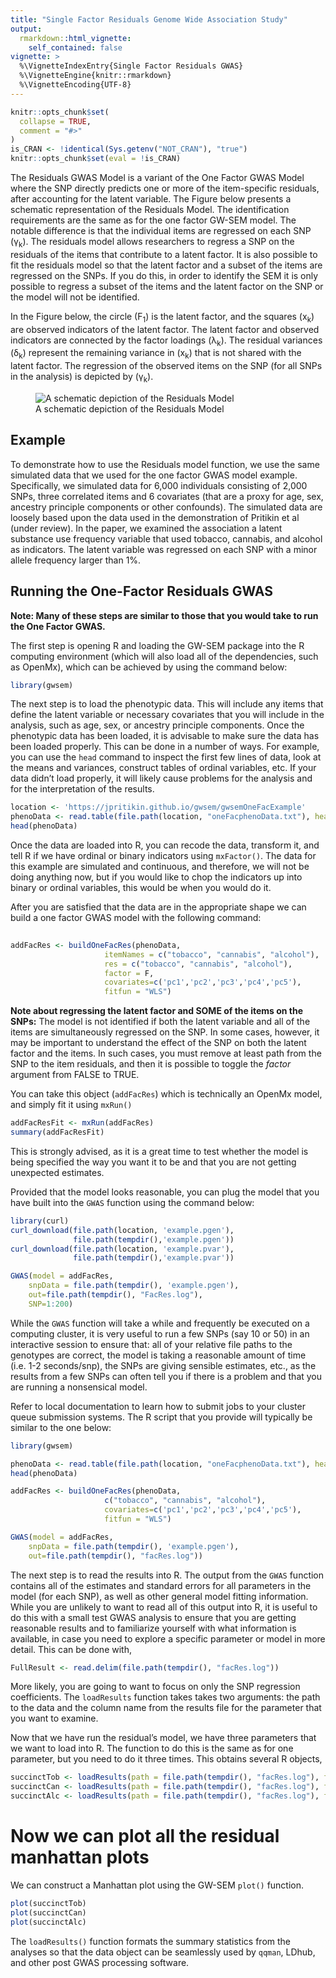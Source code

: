 ```yaml
---
title: "Single Factor Residuals Genome Wide Association Study"
output:
  rmarkdown::html_vignette:
    self_contained: false
vignette: >
  %\VignetteIndexEntry{Single Factor Residuals GWAS}
  %\VignetteEngine{knitr::rmarkdown}
  %\VignetteEncoding{UTF-8}
---
```


```r
knitr::opts_chunk$set(
  collapse = TRUE,
  comment = "#>"
)
is_CRAN <- !identical(Sys.getenv("NOT_CRAN"), "true")
knitr::opts_chunk$set(eval = !is_CRAN)
```

The Residuals GWAS Model is a variant of the One Factor GWAS Model where the SNP directly predicts one or more of the item-specific residuals, after accounting for the latent variable.  The Figure below presents a schematic representation of the Residuals Model. The identification requirements are the same as for the one factor GW-SEM model. The notable difference is that the individual items are regressed on each SNP (&gamma;<sub>k</sub>). The residuals model allows researchers to regress a SNP on the residuals of the items that contribute to a latent factor. It is also possible to fit the residuals model so that the latent factor and a subset of the items are regressed on the SNPs. If you do this, in order to identify the SEM it is only possible to regress a subset of the items and the latent factor on the SNP or the model will not be identified. 

In the Figure below, the circle (F<sub>1</sub>) is the latent factor, and the squares (x<sub>k</sub>) are observed indicators of the latent factor. The latent factor and observed indicators are connected by the factor loadings (λ<sub>k</sub>). The residual variances (δ<sub>k</sub>) represent the remaining variance in (x<sub>k</sub>) that is not shared with the latent factor. The regression of the observed items on the SNP (for all SNPs in the analysis) is depicted by (γ<sub>k</sub>). 

![A schematic depiction of the Residuals Model](https://jpritikin.github.io/gwsem/exampleFigs/resid.jpg)

## Example

To demonstrate how to use the Residuals model function, we use the same simulated data that we used for the one factor GWAS model example. Specifically, we simulated data for 6,000 individuals consisting of 2,000 SNPs, three correlated items and 6 covariates (that are a proxy for age, sex, ancestry principle components or other confounds). The simulated data are loosely based upon the data used in the demonstration of Pritikin et al (under review). In the paper, we examined the association a latent substance use frequency variable that used tobacco, cannabis, and alcohol as indicators. The latent variable was regressed on each SNP with a minor allele frequency larger than 1%.

## Running the One-Factor Residuals GWAS

**Note: Many of these steps are similar to those that you would take to run the One Factor GWAS.**

The first step is opening R and loading the GW-SEM package into the R computing environment (which will also load all of the dependencies, such as OpenMx), which can be achieved by using the command below:

```r
library(gwsem)
```

The next step is to load the phenotypic data. This will include any items that define the latent variable or necessary covariates that you will include in the analysis, such as age, sex, or ancestry principle components. Once the phenotypic data has been loaded, it is advisable to make sure the data has been loaded properly. This can be done in a number of ways. For example, you can use the `head` command to inspect the first few lines of data, look at the means and variances, construct tables of ordinal variables, etc.  If your data didn't load properly, it will likely cause problems for the analysis and for the interpretation of the results.

```r
location <- 'https://jpritikin.github.io/gwsem/gwsemOneFacExample'
phenoData <- read.table(file.path(location, "oneFacphenoData.txt"), header=TRUE)
head(phenoData)
```

Once the data are loaded into R, you can recode the data, transform it, and tell R if we have ordinal or binary indicators using `mxFactor()`. The data for this example are simulated and continuous, and therefore, we will not be doing anything now, but if you would like to chop the indicators up into binary or ordinal variables, this would be when you would do it.


After you are satisfied that the data are in the appropriate shape we can build a one factor GWAS model with the following command: 

```r
                                                                                       # You must tell GW-SEM:
addFacRes <- buildOneFacRes(phenoData,                                                 # what the data object is (which you read in above)
                     itemNames = c("tobacco", "cannabis", "alcohol"),                  # what the items of the latent factor are
                     res = c("tobacco", "cannabis", "alcohol"),                        # the items you want to regress onto the SNP (the default is all of the items)
                     factor = F,                                                       # factor is set to F by default
                     covariates=c('pc1','pc2','pc3','pc4','pc5'),                      # what covariates that you want to include in the analysis
                     fitfun = "WLS")                                                   # and the fit function that you would like to use (WLS is much faster than ML)

```

**Note about regressing the latent factor and SOME of the items on the SNPs:** The model is not identified if both the latent variable and all of the items are simultaneously regressed on the SNP. In some cases, however, it may be important to understand the effect of the SNP on both the latent factor and the items. In such cases, you must remove at least path from the SNP to the item residuals, and then it is possible to toggle the _factor_ argument from FALSE to TRUE.

You can take this object (`addFacRes`) which is technically an OpenMx model, and simply fit it using `mxRun()`

```r
addFacResFit <- mxRun(addFacRes)
summary(addFacResFit)
```
This is strongly advised, as it is a great time to test whether the model is being specified the way you want it to be and that you are not getting unexpected estimates.

Provided that the model looks reasonable, you can plug the model that you have built into the `GWAS` function using the command below:

```r
library(curl)
curl_download(file.path(location, 'example.pgen'),
              file.path(tempdir(),'example.pgen'))
curl_download(file.path(location, 'example.pvar'),
              file.path(tempdir(),'example.pvar'))

GWAS(model = addFacRes,                                                                 # what model object you would like to fit
	snpData = file.path(tempdir(), 'example.pgen'),                                                        # that path to the snpData file.
	out=file.path(tempdir(), "FacRes.log"),                                                                # the file that you would like to save the full results into
	SNP=1:200)                                                                       # the index of the snps (how many) you would like to fit
```

While the `GWAS` function will take a while and frequently be executed on a computing cluster, it is very useful to run a few SNPs (say 10 or 50) in an interactive session to ensure that: all of your relative file paths to the genotypes are correct, the model is taking a reasonable amount of time (i.e. 1-2 seconds/snp), the SNPs are giving sensible estimates, etc., as the results from a few SNPs can often tell you if there is a problem and that you are running a nonsensical model.

Refer to local documentation to learn how to submit jobs to your cluster queue submission systems. The R script that you provide will typically be similar to the one below:

```r
library(gwsem)

phenoData <- read.table(file.path(location, "oneFacphenoData.txt"), header=TRUE)
head(phenoData)

addFacRes <- buildOneFacRes(phenoData,                                                 # what the data object is (which you read in above)
                     c("tobacco", "cannabis", "alcohol"),                              # what the items of the latent factor are
                     covariates=c('pc1','pc2','pc3','pc4','pc5'),                      # what covariates that you want to include in the analysis
                     fitfun = "WLS")                                                   # and the fit function that you would like to use (WLS is much faster than ML)

GWAS(model = addFacRes,                                                                 # what model object you would like to fit
	snpData = file.path(tempdir(), 'example.pgen'),                                                        # that path to the snpData file.
	out=file.path(tempdir(), "facRes.log"))                                                                # the file that you would like to save the full results into
```

The next step is to read the results into R. The output from the `GWAS` function contains all of the estimates and standard errors for all parameters in the model (for each SNP), as well as other general model fitting information.  While you are unlikely to want to read all of this output into R, it is useful to do this with a small test GWAS analysis to ensure that you are getting reasonable results and to familiarize yourself with what information is available, in case you need to explore a specific parameter or model in more detail. This can be done with,

```r
FullResult <- read.delim(file.path(tempdir(), "facRes.log"))
```

More likely, you are going to want to focus on only the SNP regression coefficients. The `loadResults` function takes takes two arguments: the path to the data and the column name from the results file for the parameter that you want to examine.

Now that we have run the residual's model, we have three parameters that we want to load into R. The function to do this is the same as for one parameter, but you need to do it three times. This obtains several R objects,

```r
succinctTob <- loadResults(path = file.path(tempdir(), "facRes.log"), focus =  "snp_to_tobacco")
succinctCan <- loadResults(path = file.path(tempdir(), "facRes.log"), focus =  "snp_to_cannabis")
succinctAlc <- loadResults(path = file.path(tempdir(), "facRes.log"), focus =  "snp_to_alcohol")
```

# Now we can plot all the residual manhattan plots

We can construct a Manhattan plot using the GW-SEM `plot()` function. 

```r
plot(succinctTob)
plot(succinctCan)
plot(succinctAlc)
```

The `loadResults()` function formats the summary statistics from the analyses so that the data object can be seamlessly used by `qqman`, LDhub, and other post GWAS processing software.
